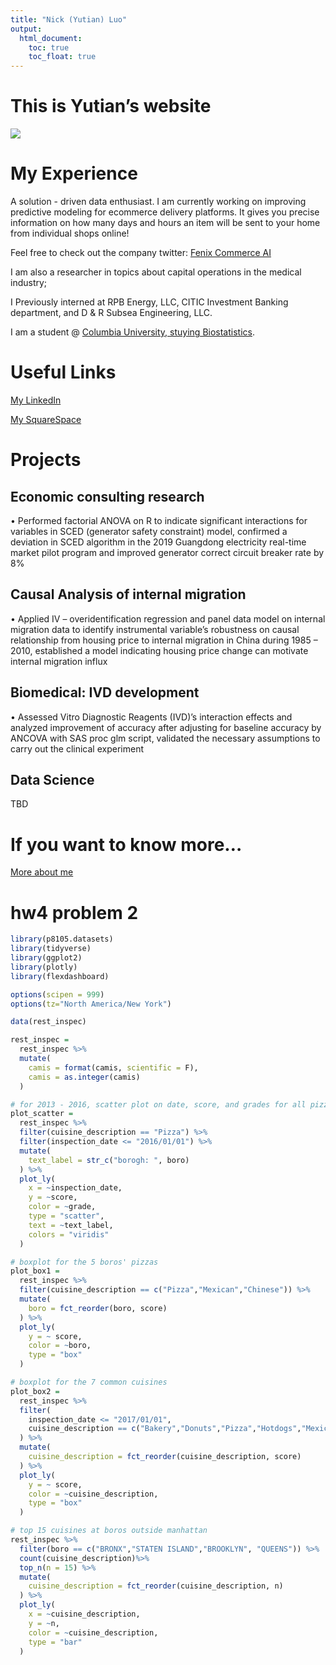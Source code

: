 ```yaml
---
title: "Nick (Yutian) Luo"
output: 
  html_document:
    toc: true
    toc_float: true
---
```


# This is Yutian's website

![](https://media.giphy.com/media/RG01kHJGpCAY8/giphy.gif)


# My Experience

A solution - driven data enthusiast. I am currently working on improving predictive modeling for ecommerce delivery platforms. It gives you precise information on how many days and hours an item will be sent to your home from individual shops online!

Feel free to check out the company twitter:
[Fenix Commerce AI](https://twitter.com/fenixcommerce?lang=en)

I am also a researcher in topics about capital operations in the medical industry; 

I Previously interned at RPB Energy, LLC, CITIC Investment Banking department, and D & R Subsea Engineering, LLC. 

I am a student @ 
[Columbia University, stuying Biostatistics](https://www.publichealth.columbia.edu/people/current-students/academics/degree-requirements/ms-programs/theory-methods-track).


# Useful Links

[My LinkedIn](https://www.linkedin.com/in/nick-yutian-luo-b71749172)

[My SquareSpace](https://www.nickluo1313/squarespace.com)

  
# Projects{.tabset}


## Economic consulting research

• Performed factorial ANOVA on R to indicate significant interactions for variables in SCED (generator safety constraint) model, confirmed a deviation in SCED algorithm in the 2019 Guangdong electricity real-time market pilot program and improved generator correct circuit breaker rate by 8%


## Causal Analysis of internal migration

• Applied IV – overidentification regression and panel data model on internal migration data to identify instrumental variable’s robustness on causal relationship from housing price to internal migration in China during 1985 – 2010, established a model indicating housing price change can motivate internal migration influx


## Biomedical: IVD development

• Assessed Vitro Diagnostic Reagents (IVD)’s interaction effects and analyzed improvement of accuracy after adjusting for baseline accuracy by ANCOVA with SAS proc glm script, validated the necessary assumptions to carry out the clinical experiment


## Data Science

TBD


# If you want to know more...

[More about me](moreme.html)




# hw4 problem 2

```r
library(p8105.datasets)
library(tidyverse)
library(ggplot2)
library(plotly)
library(flexdashboard)

options(scipen = 999)
options(tz="North America/New York")
```



```r
data(rest_inspec)

rest_inspec = 
  rest_inspec %>% 
  mutate(
    camis = format(camis, scientific = F),
    camis = as.integer(camis)
  )
```


```r

# for 2013 - 2016, scatter plot on date, score, and grades for all pizzas
plot_scatter = 
  rest_inspec %>% 
  filter(cuisine_description == "Pizza") %>% 
  filter(inspection_date <= "2016/01/01") %>% 
  mutate(
    text_label = str_c("borogh: ", boro)
  ) %>% 
  plot_ly(
    x = ~inspection_date,
    y = ~score,
    color = ~grade,
    type = "scatter",
    text = ~text_label,
    colors = "viridis"
  )
```


```r

# boxplot for the 5 boros' pizzas
plot_box1 =
  rest_inspec %>% 
  filter(cuisine_description == c("Pizza","Mexican","Chinese")) %>% 
  mutate(
    boro = fct_reorder(boro, score)
  ) %>% 
  plot_ly(
    y = ~ score,
    color = ~boro,
    type = "box"
  )

# boxplot for the 7 common cuisines
plot_box2 =
  rest_inspec %>% 
  filter(
    inspection_date <= "2017/01/01",
    cuisine_description == c("Bakery","Donuts","Pizza","Hotdogs","Mexican","Chinese","Hamburgers")
  ) %>% 
  mutate(
    cuisine_description = fct_reorder(cuisine_description, score)
  ) %>% 
  plot_ly(
    y = ~ score,
    color = ~cuisine_description,
    type = "box"
  )

```


```r

# top 15 cuisines at boros outside manhattan
rest_inspec %>% 
  filter(boro == c("BRONX","STATEN ISLAND","BROOKLYN", "QUEENS")) %>% 
  count(cuisine_description)%>% 
  top_n(n = 15) %>% 
  mutate(
    cuisine_description = fct_reorder(cuisine_description, n)
  ) %>%
  plot_ly(
    x = ~cuisine_description,
    y = ~n,
    color = ~cuisine_description,
    type = "bar"
  )

```







